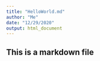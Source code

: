 ```yaml
---
title: "HelloWorld.md"
author: "Me"
date: "12/29/2020"
output: html_document
---
```


## This is a markdown file
